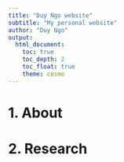 ```yaml
---
title: "Duy Ngo website"
subtitle: "My personal website"
author: "Duy Ngo"
output: 
  html_document:
    toc: true
    toc_depth: 2
    toc_float: true
    theme: cosmo
---
```


# 1. About

# 2. Research